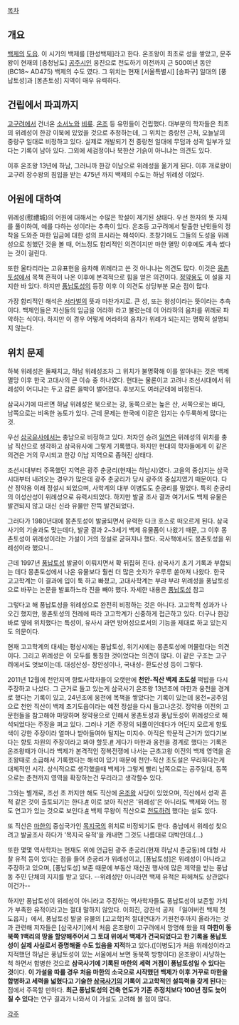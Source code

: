 [[목차]]
== 개요 ==
[[백제]]의 [[수도|도읍]]. 이 시기의 백제를 [한성백제]라고 한다. 온조왕이 최초로 성을 쌓았고, 문주왕이 현재의 [충청남도] [[공주시]]인 웅진으로 천도하기 이전까지 근 500여년 동안(BC18~ AD475) 백제의 수도 였다.  그 위치는 현재 [서울특별시] [송파구] 일대의 [풍납토성]과 [몽촌토성] 지역이 매우 유력하다.

== 건립에서 파괴까지 ==
[[고구려]]에서 건너온 [[소서노]]와 [[비류]]. [[온조]] 등 유민들이 건립했다. 대부분의 학자들은 최초의 위례성이 한강 이북에 있었을 것으로 추청하는데, 그 위치는 중랑천 근처, 오늘날의 중랑구 일대로 비정하고 있다. 실제로 개발되기 전 중랑천 일대에 무덤과 성곽 일부가 있다는 기록이 남아 있다. 그외에 세검정이나 북한산 기슭이 아니냐는 의견도 있다. 

이후 온조왕 13년에 하남, 그러니까 한강 이남으로 위례성을 옮기게 된다. 이후 개로왕이 고구려 장수왕의 침입을 받는 475년 까지 백제의 수도는 하남 위례성 이었다. 

== 어원에 대하여 ==
위례성(慰禮城)의 어원에 대해서는 수많은 학설이 제기된 상태다. 우선 한자의 뜻 자체를 풀이하여, 예를 다하는 성이라는 추측이 있다. 온조등 고구려에서 탈출한 난민들의 정착을 도와준 마한 임금에 대한 성의 표시라는 해석이다. 초창기에도 그들의 도성을 위례성으로 칭했던 것을 볼 때, 어느정도 합리적인 의견이지만 마한 멸망 이후에도 계속 썼다는 것이 걸린다. 

또한 울타리라는 고유표현을 음차해 위례라고 쓴 것 아니냐는 의견도 많다. 이것은 [[몽촌토성]]에서 목책 흔적이 나온 이후에 본격적으로 힘을 얻은 의견이다. [[정약용]]도 이 설을 지지한 바 있다. 하지만 [[풍납토성]]의 등장 이후 이 의견도 상당부분 모순 점이 많다. 

가장 합리적인 해석은 [[서라벌]]의 뜻과 마찬가지로. 큰 성, 또는 왕성이라는 뜻이라는 추측이다. 백제인들은 자신들의 임금을 어라하 라고 불렀는데 이 어라하의 음차를 위례로 파악하는 식이다. 하지만 이 경우 어떻게 어라하의 음차가 위례가 되는지는 명확히 설명되지 않는다. 

== 위치 문제 ==
하북 위례성은 둘째치고, 하남 위례성조차 그 위치가 불명확해 이를 알아내는 것은 백제 멸망 이후 한국 고대사의 큰 이슈 중 하나였다. 현대는 물론이고 고려나 조선시대에서 위례성이 어디냐는 두고 갑론 을박이 벌어졌다. 후보지도 여러군데에 비정된다. 

삼국사기에 따르면 하남 위례성은 북으로는 강, 동쪽으로는 높은 산, 서쪽으로는 바다, 남쪽으로는 비옥한 농토가 있다. 근데 문제는 한국에 이같은 입지는 수두룩하게 많다는 것.

우선 [[삼국유사]]에서는 충남으로 비정하고 있다. 저자인 승려 [[일연]]은 위례성의 위치를 충남 직산으로 생각하고 삼국유사에 그렇게 기록했다. 하지만 현대의 학자들에게 이 같은 의견은 거의 무시되고 한강 이남 지역으로 좁혀진 상태다. 

조선시대부터 주목했던 지역은 광주 춘궁리(현재는 하남시)였다. 고을의 중심지는 삼국 시대부터 내려오는 경우가 많은데 광주 춘궁리가 당시 광주의 중심지였기 때문이다. 다산 정약용 이래 정설시 되었으며, 사학계의 대부 이병도도 춘궁리를 밀었다. 특히 춘궁리의 이성산성이 위례성으로 유력시되었다. 하지만 발굴 조사 결과 여기서도 백제 유물은 발견되지 않고 대신 신라 유물만 잔뜩 발견되었다.

그러다가 1980년대에 몽촌토성이 발굴되면서 유력한 다크 호스로 떠오르게 된다. 삼국사기의 기술과도 맞는데다, 발굴 결과 2~3세기 백제 유물품이 나왔기 때문, 그 이후 몽촌토성이 위례성이라는 가설이 거의 정설로 굳혀지나 했다. 국사책에서도 몽촌토성을 위례성이라 했으니..

근데 1997년 [[풍납토성]] 발굴이 이뤄지면서 확 뒤집혀 진다. 삼국사기 초기 기록과 부합되는 데다 몽촌토성에서 나온 유물보다 훨씬 더 많은 숫자가 우루루 쏟아져 나왔다. 한국 고고학계는 이 결과에 입이 툭 하고 빠졌고, 고대사학계는 부랴 부랴 위례성을 풍납토성으로 바꾸는 논문을 발표하느라 진을 빼야 했다. 자세한 내용은 [[풍납토성]] 참고

그렇다고 해 풍납토성을 위례성으로 완전히 비정하는 것은 아니다. 고고학적 성과가 나오긴 했지만, 몽촌토성의 전례에 따라 고고학계가 신중하게 접근하고 있다. 더구나 한강 바로 옆에 위치했다는 특성이, 유사시 과연 방어성으로서의 기능을 제대로 하고 있는지도 의문이다. 

현재 고고학계의 대세는 평상시에는 풍납토성, 위기시에는 몽촌토성에 머물렀다는 의견이다. 그리고 위례성은 이 모두를 통칭한 것이었다는 의견이 많다. 이 같은 구조는 고구려에서도 엿보이는데. 대성산성- 장안성이나, 국내성- 환도산성 등이 그렇다. 

2011년 12월에 천안지역 향토사학자들이 오랫만에 '''천안-직산 백제 초도설''' 떡밥을 다시 주장하고 나섰다. 그 근거로 들고 있는게 삼국사기 온조왕 13년조에 마한과 웅천을 경계로 했다는 기록이 있고, 24년조에 웅천에 목책을 쌓았다는 기록이 있는데 웅천=공주임으로 천안 직산이 백제 초기도읍이라는 예전 정설을 다시 들고나온것. 정약용 이전의 고문헌들을 참고해야 마땅하며 정약용으로 인해서 몽촌토성과 풍납토성이 위례성으로 해석되었다는 주장을 펴고 있다. 그러나 기존 주장의 되풀이인데다가 어딘지 모르게 향토색이 강한 주장이라 얼마나 받아들여야 될지는 미지수. 아직은 학문적 근거가 있다기보다는 향토 차원의 주장이라고 봐야 할듯.[http://www.cninews.kr/news/service/article/mess_01.asp?P_Index=14176&flag= #] 게다가 마한과 웅천을 경계로 했다는 기록은 온조왕때가 아니라 백제가 본격적인 정복전쟁에 나서는 근초고왕 이전의 백제 영역을 온조왕때로 소급해서 기록했다는 해석이 있기 때문에 천안-직산 초도설은 무리하다는게 대체적인 시각. 상식적으로 생각했을때 백제가 그렇게 빨리 남쪽으로는 공주일대, 동쪽으로는 춘천까지 영역을 확장하는건 무리라고 생각할수 있다.

그와는 별개로, 조선 초 까지만 해도 직산에 [[온조왕]] 사당이 있었으며, 직산에서 성곽 흔적 같은 것이 출토되기는 한다.[http://www.ccdailynews.com/section/?knum=147911 #] 이로 보아 직산은 '위례성'은 아니라도 백제와 어느 정도 연고가 있는 것으로 보인다.[http://chungnamsisa.com/detail.php?number=36712&thread=42 #] 백제 무왕이 직산으로 [[천도]]하려 했다는 설도 있다.

또 직산은 [[마한]]의 중심국가인 [[목지국]]의 위치로 비정되기도 한다. 충남에서 위례성 찾으려고 발굴조사 하다가 '목지국 유적'을 캐내면 그것도 나름대로 대박인데.(…)

또한 몇몇 역사학자는 현재도 위에 언급된 광주 춘궁리(현재 하남시 춘궁동)에 대형 사찰 유적 등이 있다는 점을 들어 춘궁리가 위례성이고, [풍납토성]은 위례성이 아니라고 주장하고 있으며, [풍납토성] 보존 때문에 부동산 재산권 행사에 많은 제약을 받는 풍납동 주민 단체의 지지를 받고 있다. --위례성만 아니라면 백제 유적은 파헤쳐도 상관없다 이건가-- 

하지만 풍납토성이 위례성이 아니라고 주장하는 역사학자들도 풍납토성이 보존할 가치가 부족한 유적이라고는 절대 말하지 않았다. 이희진, 강찬석 공저 「잃어버린 백제 첫 도읍지」에서, 풍납토성 발굴 유물의 [고고학]적 절대연대가 기원전후까지 올라가는 것과 관련해 저자들은 [삼국사기]에서 처음 온조왕이 고구려에서 망명해 왔을 때 '''마한이 동북쪽 1백리의 땅을 할양해주어서 그 토대 위에서 백제가 건국되었다고 한 기록을 풍납토성이 실제 사실로서 증명해줄 수도 있음을 지적'''하고 있다.([이병도]가 처음 위례성이라고 지적했던 하남은 풍납토성이 있는 서울에서 보면 동북쪽 방향이다) 온조왕이 사냥하는 척 하면서 합병한 것으로 '''삼국사기에 기록된 마한의 세력 거점이 풍납토성일 수 있다는 것'''이다. '''이 가설을 따를 경우 처음 마한의 소국으로 시작했던 백제가 이후 거꾸로 마한을 합병하고 세력을 넓혔다고 기술한 [[삼국사기]]의 기록이 고고학적인 설득력을 갖게 된다'''는 점에서 주목할 만하다. '''최근 풍납토성의 건축 연도가 기존 추정치보다 100년 정도 늦어질 수 있다'''는 연구 결과가 나와서 이 가설도 고려해 볼 점이 많다.

[[각주]]
